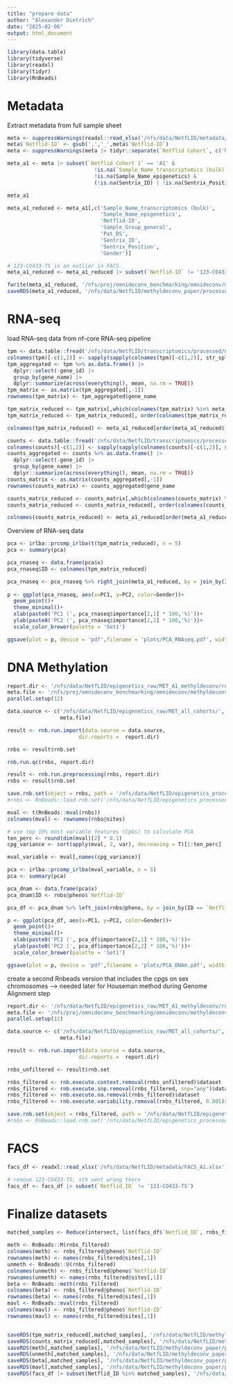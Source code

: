 ```yaml
---
title: "prepare data"
author: "Alexander Dietrich"
date: "2025-02-06"
output: html_document
---
```

```r
library(data.table)
library(tidyverse)
library(readxl)
library(tidyr)
library(RnBeads)
```

# Metadata
Extract metadata from full sample sheet
```r
meta <- suppressWarnings(readxl::read_xlsx('/nfs/data/NetfLID/metadata/netflid_meta_17_02_25.xlsx', skip = 1))
meta$`Netflid-ID` <- gsub(',','_',meta$`Netflid-ID`)
meta <- suppressWarnings(meta |> tidyr::separate(`Netflid Cohort`, c('Netflid Cohort 1','Netflid Cohort 2')))

meta_a1 <- meta |> subset(`Netflid Cohort 1` == 'A1' & 
                            !is.na(`Sample_Name_transcriptomics (bulk)`) & 
                            !is.na(Sample_Name_epigenetics) &
                            (!is.na(Sentrix_ID) | !is.na(Sentrix_Position)))

meta_a1
```

```r
meta_a1_reduced <- meta_a1[,c('Sample_Name_transcriptomics (bulk)',
                              'Sample_Name_epigenetics',
                              'Netflid-ID',
                              'Sample_Group_general',
                              'Pat_DS',
                              'Sentrix_ID',
                              'Sentrix_Position',
                              'Gender')]

# 123-CO433-TS is an outlier in FACS
meta_a1_reduced <- meta_a1_reduced |> subset(`Netflid-ID` != '123-CO433-TS')

fwrite(meta_a1_reduced, '/nfs/proj/omnideconv_benchmarking/omnideconv/methyldeconv_paper/netflid_metadata_a1.csv',sep = ',')
saveRDS(meta_a1_reduced, '/nfs/data/NetfLID/methyldeconv_paper/processed_data/meta.rds')
```


# RNA-seq
load RNA-seq data from nf-core RNA-seq pipeline
```r
tpm <- data.table::fread('/nfs/data/NetfLID/transcriptomics/processed/nfcore/salmon/salmon.merged.gene_tpm.tsv')
colnames(tpm)[-c(1,2)] <- sapply(sapply(colnames(tpm)[-c(1,2)], str_split, '_'), `[[`, 1)
tpm_aggregated <- tpm %>% as.data.frame() |>
  dplyr::select(-gene_id) |>
  group_by(gene_name) |>
  dplyr::summarize(across(everything(), mean, na.rm = TRUE)) 
tpm_matrix <- as.matrix(tpm_aggregated[,-1])
rownames(tpm_matrix) <- tpm_aggregated$gene_name

tpm_matrix_reduced <- tpm_matrix[,which(colnames(tpm_matrix) %in% meta_a1_reduced$`Sample_Name_transcriptomics (bulk)`)]
tpm_matrix_reduced <- tpm_matrix_reduced[, order(colnames(tpm_matrix_reduced))]

colnames(tpm_matrix_reduced) <- meta_a1_reduced[order(meta_a1_reduced$`Sample_Name_transcriptomics (bulk)`),]$`Netflid-ID`

```

```r
counts <- data.table::fread('/nfs/data/NetfLID/transcriptomics/processed/nfcore/salmon/salmon.merged.gene_counts.tsv')
colnames(counts)[-c(1,2)] <- sapply(sapply(colnames(counts)[-c(1,2)], str_split, '_'), `[[`, 1)
counts_aggregated <- counts %>% as.data.frame() |>
  dplyr::select(-gene_id) |>
  group_by(gene_name) |>
  dplyr::summarize(across(everything(), mean, na.rm = TRUE)) 
counts_matrix <- as.matrix(counts_aggregated[,-1])
rownames(counts_matrix) <- counts_aggregated$gene_name

counts_matrix_reduced <- counts_matrix[,which(colnames(counts_matrix) %in% meta_a1_reduced$`Sample_Name_transcriptomics (bulk)`)]
counts_matrix_reduced <- counts_matrix_reduced[, order(colnames(counts_matrix_reduced))]

colnames(counts_matrix_reduced) <- meta_a1_reduced[order(meta_a1_reduced$`Sample_Name_transcriptomics (bulk)`),]$`Netflid-ID`

```

Overview of RNA-seq data
```r
pca <- irlba::prcomp_irlba(t(tpm_matrix_reduced), n = 5)
pca <- summary(pca)

pca_rnaseq <- data.frame(pca$x)
pca_rnaseq$ID <- colnames(tpm_matrix_reduced)

pca_rnaseq <- pca_rnaseq %>% right_join(meta_a1_reduced, by = join_by(ID == `Netflid-ID`))
  
p <- ggplot(pca_rnaseq, aes(x=PC1, y=PC2, color=Gender))+
  geom_point()+
  theme_minimal()+
  xlab(paste0('PC1 (', pca_rnaseq$importance[2,1] * 100,'%)'))+
  ylab(paste0('PC2 (', pca_rnaseq$importance[2,2] * 100,'%)'))+
  scale_color_brewer(palette = 'Set1')

ggsave(plot = p, device = 'pdf',filename = 'plots/PCA_RNAseq.pdf', width = 1200, height = 1000, units = 'px')
```


# DNA Methylation
```r
report.dir <- '/nfs/data/NetfLID/epigenetics_raw/MET_A1_methyldeconv/rnbeads_reports_v4'
meta.file <- '/nfs/proj/omnideconv_benchmarking/omnideconv/methyldeconv_paper/netflid_metadata_a1.csv'
parallel.setup(12)

data.source <- c('/nfs/data/NetfLID/epigenetics_raw/MET_all_cohorts/',
                 meta.file)

result <- rnb.run.import(data.source = data.source,
                       dir.reports =  report.dir)

rnbs <- result$rnb.set

rnb.run.qc(rnbs, report.dir)

result <- rnb.run.preprocessing(rnbs, report.dir)
rnbs <- result$rnb.set

save.rnb.set(object = rnbs, path = '/nfs/data/NetfLID/epigenetics_processed/rnbeads/a1_processed')
#rnbs <- RnBeads::load.rnb.set('/nfs/data/NetfLID/epigenetics_processed/rnbeads/a1_processed.zip')

```

```r
mval <- t(RnBeads::mval(rnbs))
colnames(mval) <- rownames(rnbs@sites)

# use top 10% most variable features (CpGs) to calculate PCA
ten_perc <- round(dim(mval)[2] * 0.1)
cpg_variance <- sort(apply(mval, 2, var), decreasing = T)[1:ten_perc]

mval_variable <- mval[,names(cpg_variance)]

pca <- irlba::prcomp_irlba(mval_variable, n = 5)
pca <- summary(pca)

pca_dnam <- data.frame(pca$x)
pca_dnam$ID <- rnbs@pheno$`Netflid-ID`

pca_df <- pca_dnam %>% left_join(rnbs@pheno, by = join_by(ID == `Netflid-ID`))

p <- ggplot(pca_df, aes(x=PC1, y=PC2, color=Gender))+
  geom_point()+
  theme_minimal()+
  xlab(paste0('PC1 (', pca_df$importance[2,1] * 100,'%)'))+
  ylab(paste0('PC2 (', pca_df$importance[2,2] * 100,'%)'))+
  scale_color_brewer(palette = 'Set1')

ggsave(plot = p, device = 'pdf',filename = 'plots/PCA_DNAm.pdf', width = 1200, height = 1000, units = 'px')
```

create a second Rnbeads version that includes the cpgs on sex chromosomes
--> needed later for Houseman method during Genome Alignment step
```r
report.dir <- '/nfs/data/NetfLID/epigenetics_raw/MET_A1_methyldeconv/rnbeads_reports_v4.1'
meta.file <- '/nfs/proj/omnideconv_benchmarking/omnideconv/methyldeconv_paper/netflid_metadata_a1.csv'
parallel.setup(12)

data.source <- c('/nfs/data/NetfLID/epigenetics_raw/MET_all_cohorts/',
                 meta.file)

result <- rnb.run.import(data.source = data.source,
                       dir.reports =  report.dir)

rnbs_unfiltered <- result$rnb.set

rnbs_filtered <- rnb.execute.context.removal(rnbs_unfiltered)$dataset
rnbs_filtered <- rnb.execute.snp.removal(rnbs_filtered, snp="any")$dataset
rnbs_filtered <- rnb.execute.na.removal(rnbs_filtered)$dataset
rnbs_filtered <- rnb.execute.variability.removal(rnbs_filtered, 0.005)$dataset

save.rnb.set(object = rnbs_filtered, path = '/nfs/data/NetfLID/epigenetics_processed/rnbeads/a1_processed_withSexSites')
#rnbs <- RnBeads::load.rnb.set('/nfs/data/NetfLID/epigenetics_processed/rnbeads/a1_processed_withSexSites.zip')
```


# FACS
```r
facs_df <- readxl::read_xlsx('/nfs/data/NetfLID/metadata/FACS_A1.xlsx')

# remove 123-CO433-TS, sth went wrong there
facs_df <- facs_df |> subset(`Netflid_ID` != '123-CO433-TS')

```


# Finalize datasets
```r
matched_samples <- Reduce(intersect, list(facs_df$`Netflid_ID`, rnbs_filtered@pheno$`Netflid-ID`, colnames(tpm_matrix_reduced)))

meth <- RnBeads::M(rnbs_filtered)
colnames(meth) <- rnbs_filtered@pheno$`Netflid-ID`
rownames(meth) <- names(rnbs_filtered@sites[,1])
unmeth <- RnBeads::U(rnbs_filtered)
colnames(unmeth) <- rnbs_filtered@pheno$`Netflid-ID`
rownames(unmeth) <- names(rnbs_filtered@sites[,1])
beta <- RnBeads::meth(rnbs_filtered)
colnames(beta) <- rnbs_filtered@pheno$`Netflid-ID`
rownames(beta) <- names(rnbs_filtered@sites[,1])
mavl <- RnBeads::mval(rnbs_filtered)
colnames(mavl) <- rnbs_filtered@pheno$`Netflid-ID`
rownames(mavl) <- names(rnbs_filtered@sites[,1])


saveRDS(tpm_matrix_reduced[,matched_samples], '/nfs/data/NetfLID/methyldeconv_paper/processed_data/tpm.rds')
saveRDS(counts_matrix_reduced[,matched_samples], '/nfs/data/NetfLID/methyldeconv_paper/processed_data/counts.rds')
saveRDS(meth[,matched_samples], '/nfs/data/NetfLID/methyldeconv_paper/processed_data/meth.rds')
saveRDS(unmeth[,matched_samples], '/nfs/data/NetfLID/methyldeconv_paper/processed_data/unmeth.rds')
saveRDS(beta[,matched_samples], '/nfs/data/NetfLID/methyldeconv_paper/processed_data/beta.rds')
saveRDS(mavl[,matched_samples], '/nfs/data/NetfLID/methyldeconv_paper/processed_data/mval.rds')
saveRDS(facs_df |> subset(Netflid_ID %in% matched_samples), '/nfs/data/NetfLID/methyldeconv_paper/processed_data/facs.rds')


```


